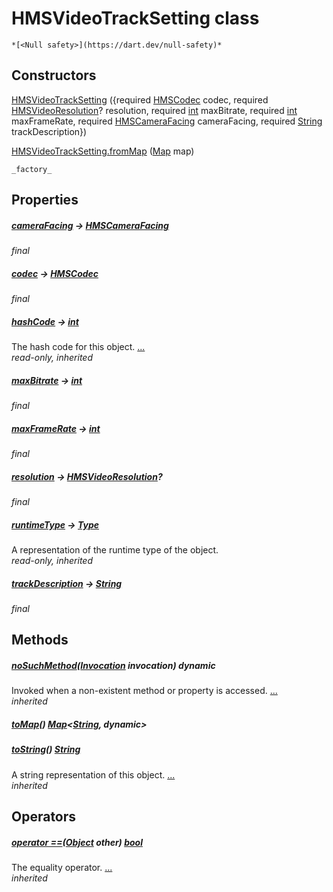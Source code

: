 # HMSVideoTrackSetting class

    *[<Null safety>](https://dart.dev/null-safety)*

## Constructors

[HMSVideoTrackSetting](../hmssdk_flutter/HMSVideoTrackSetting/HMSVideoTrackSetting) ({required [HMSCodec](../hmssdk_flutter/HMSCodec-class) codec, required [HMSVideoResolution](../hmssdk_flutter/HMSVideoResolution-class)? resolution, required [int](https://api.flutter.dev/flutter/dart-core/int-class.html) maxBitrate, required [int](https://api.flutter.dev/flutter/dart-core/int-class.html) maxFrameRate, required [HMSCameraFacing](../hmssdk_flutter/HMSCameraFacing-class) cameraFacing, required [String](https://api.flutter.dev/flutter/dart-core/String-class.html) trackDescription})

[HMSVideoTrackSetting.fromMap](../hmssdk_flutter/HMSVideoTrackSetting/HMSVideoTrackSetting.fromMap) ([Map](https://api.flutter.dev/flutter/dart-core/Map-class.html) map)

    _factory_

## Properties

##### [cameraFacing](../hmssdk_flutter/HMSVideoTrackSetting/cameraFacing) &#8594; [HMSCameraFacing](../hmssdk_flutter/HMSCameraFacing-class)

_final_

##### [codec](../hmssdk_flutter/HMSVideoTrackSetting/codec) &#8594; [HMSCodec](../hmssdk_flutter/HMSCodec-class)

_final_

##### [hashCode](https://api.flutter.dev/flutter/dart-core/Object/hashCode.html) &#8594; [int](https://api.flutter.dev/flutter/dart-core/int-class.html)

The hash code for this object. [...](https://api.flutter.dev/flutter/dart-core/Object/hashCode.html)  
_read-only, inherited_

##### [maxBitrate](../hmssdk_flutter/HMSVideoTrackSetting/maxBitrate) &#8594; [int](https://api.flutter.dev/flutter/dart-core/int-class.html)

_final_

##### [maxFrameRate](../hmssdk_flutter/HMSVideoTrackSetting/maxFrameRate) &#8594; [int](https://api.flutter.dev/flutter/dart-core/int-class.html)

_final_

##### [resolution](../hmssdk_flutter/HMSVideoTrackSetting/resolution) &#8594; [HMSVideoResolution](../hmssdk_flutter/HMSVideoResolution-class)?

_final_

##### [runtimeType](https://api.flutter.dev/flutter/dart-core/Object/runtimeType.html) &#8594; [Type](https://api.flutter.dev/flutter/dart-core/Type-class.html)

A representation of the runtime type of the object.  
_read-only, inherited_

##### [trackDescription](../hmssdk_flutter/HMSVideoTrackSetting/trackDescription) &#8594; [String](https://api.flutter.dev/flutter/dart-core/String-class.html)

_final_

## Methods

##### [noSuchMethod](https://api.flutter.dev/flutter/dart-core/Object/noSuchMethod.html)([Invocation](https://api.flutter.dev/flutter/dart-core/Invocation-class.html) invocation) dynamic

Invoked when a non-existent method or property is accessed. [...](https://api.flutter.dev/flutter/dart-core/Object/noSuchMethod.html)  
_inherited_

##### [toMap](../hmssdk_flutter/HMSVideoTrackSetting/toMap)() [Map](https://api.flutter.dev/flutter/dart-core/Map-class.html)&lt;[String](https://api.flutter.dev/flutter/dart-core/String-class.html), dynamic>

##### [toString](https://api.flutter.dev/flutter/dart-core/Object/toString.html)() [String](https://api.flutter.dev/flutter/dart-core/String-class.html)

A string representation of this object. [...](https://api.flutter.dev/flutter/dart-core/Object/toString.html)  
_inherited_

## Operators

##### [operator ==](https://api.flutter.dev/flutter/dart-core/Object/operator_equals.html)([Object](https://api.flutter.dev/flutter/dart-core/Object-class.html) other) [bool](https://api.flutter.dev/flutter/dart-core/bool-class.html)

The equality operator. [...](https://api.flutter.dev/flutter/dart-core/Object/operator_equals.html)  
_inherited_
